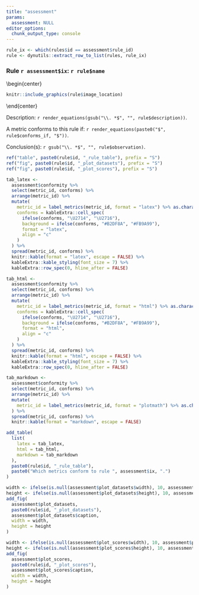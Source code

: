 ```yaml
---
title: "assessment"
params:
  assessment: NULL
editor_options: 
  chunk_output_type: console
---
```


```r
rule_ix <- which(rules$id == assessment$rule_id)
rule <- dynutils::extract_row_to_list(rules, rule_ix)
```

### Rule `r assessment$ix`: `r rule$name`

\begin{center}
```r
knitr::include_graphics(rule$image_location)
```

\end{center}

Description: `r render_equations(gsub("\\. *$", "", rule$description))`.

A metric conforms to this rule if: `r render_equations(paste0("$", rule$conforms_if, "$"))`.

Conclusion(s): `r gsub("\\. *$", "", rule$observation)`.

```r
ref("table", paste0(rule$id, "_rule_table"), prefix = "S")
ref("fig", paste0(rule$id, "_plot_datasets"), prefix = "S")
ref("fig", paste0(rule$id, "_plot_scores"), prefix = "S")
```

```r
tab_latex <-
  assessment$conformity %>% 
  select(metric_id, conforms) %>% 
  arrange(metric_id) %>% 
  mutate(
    metric_id = label_metrics(metric_id, format = "latex") %>% as.character() %>% forcats::fct_inorder(),
    conforms = kableExtra::cell_spec(
      ifelse(conforms, "\U2714", "\U2716"), 
      background = ifelse(conforms, "#B2DF8A", "#FB9A99"),
      format = "latex",
      align = "c"
    )
  ) %>% 
  spread(metric_id, conforms) %>% 
  knitr::kable(format = "latex", escape = FALSE) %>% 
  kableExtra::kable_styling(font_size = 7) %>% 
  kableExtra::row_spec(0, hline_after = FALSE)

tab_html <-
  assessment$conformity %>% 
  select(metric_id, conforms) %>% 
  arrange(metric_id) %>% 
  mutate(
    metric_id = label_metrics(metric_id, format = "html") %>% as.character() %>% forcats::fct_inorder(),
    conforms = kableExtra::cell_spec(
      ifelse(conforms, "\U2714", "\U2716"), 
      background = ifelse(conforms, "#B2DF8A", "#FB9A99"),
      format = "html",
      align = "c"
    )
  ) %>% 
  spread(metric_id, conforms) %>% 
  knitr::kable(format = "html", escape = FALSE) %>% 
  kableExtra::kable_styling(font_size = 7) %>% 
  kableExtra::row_spec(0, hline_after = FALSE)

tab_markdown <- 
  assessment$conformity %>% 
  select(metric_id, conforms) %>% 
  arrange(metric_id) %>% 
  mutate(
    metric_id = label_metrics(metric_id, format = "plotmath") %>% as.character() %>% paste0("$", ., "$") %>% forcats::fct_inorder()
  ) %>% 
  spread(metric_id, conforms) %>% 
  knitr::kable(format = "markdown", escape = FALSE)

add_table(
  list(
    latex = tab_latex,
    html = tab_html,
    markdown = tab_markdown
  ),
  paste0(rule$id, "_rule_table"),
  paste0("Which metrics conform to rule ", assessment$ix, ".")
)
```



```r
width <- ifelse(is.null(assessment$plot_datasets$width), 10, assessment$plot_datasets$width)
height <- ifelse(is.null(assessment$plot_datasets$height), 10, assessment$plot_datasets$height)
add_fig(
  assessment$plot_datasets,
  paste0(rule$id, "_plot_datasets"),
  assessment$plot_datasets$caption,
  width = width,
  height = height
)
```


```r
width <- ifelse(is.null(assessment$plot_scores$width), 10, assessment$plot_scores$width)
height <- ifelse(is.null(assessment$plot_scores$height), 10, assessment$plot_scores$height)
add_fig(
  assessment$plot_scores,
  paste0(rule$id, "_plot_scores"),
  assessment$plot_scores$caption,
  width = width,
  height = height
)
```


\clearpage
